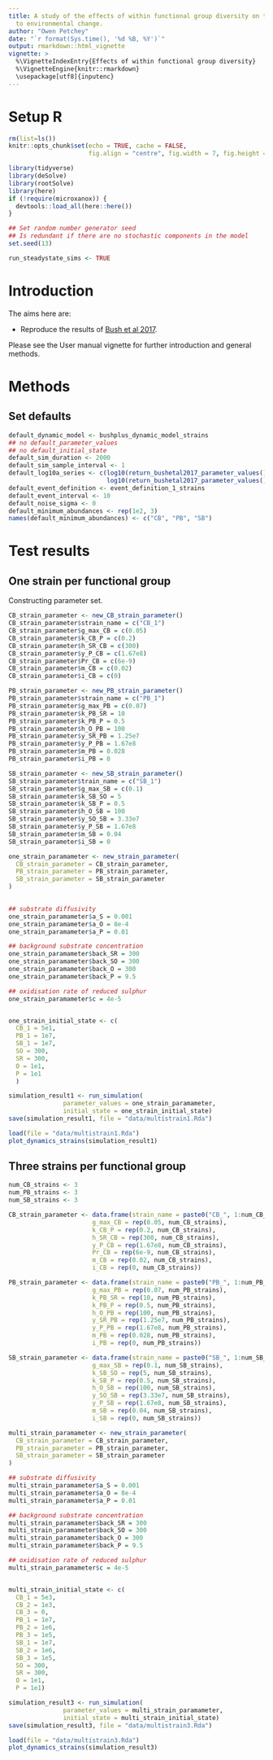 ```yaml
---
title: A study of the effects of within functional group diversity on the response
  to environmental change.
author: "Owen Petchey"
date: "`r format(Sys.time(), '%d %B, %Y')`"
output: rmarkdown::html_vignette
vignette: >
  %\VignetteIndexEntry{Effects of within functional group diversity}
  %\VignetteEngine{knitr::rmarkdown}
  \usepackage[utf8]{inputenc}
---
```



# Setup R

```r
rm(list=ls())
knitr::opts_chunk$set(echo = TRUE, cache = FALSE,
                      fig.align = "centre", fig.width = 7, fig.height = 7)

library(tidyverse)
library(deSolve)
library(rootSolve)
library(here)
if (!require(microxanox)) {
  devtools::load_all(here::here())
}

## Set random number generator seed
## Is redundant if there are no stochastic components in the model
set.seed(13)

run_steadystate_sims <- TRUE
```


# Introduction

The aims here are:

* Reproduce the results of [Bush et al 2017](https://www.nature.com/articles/s41467-017-00912-x).

Please see the User manual vignette for further introduction and general methods.

# Methods

## Set defaults

```r
default_dynamic_model <- bushplus_dynamic_model_strains
## no default_parameter_values
## no default_initial_state
default_sim_duration <- 2000
default_sim_sample_interval <- 1
default_log10a_series <- c(log10(return_bushetal2017_parameter_values()["a_O"]),
                           log10(return_bushetal2017_parameter_values()["a_O"]))
default_event_definition <- event_definition_1_strains
default_event_interval <- 10
default_noise_sigma <- 0
default_minimum_abundances <- rep(1e2, 3)
names(default_minimum_abundances) <- c("CB", "PB", "SB") 
```


# Test results

## One strain per functional group

Constructing parameter set.

```r

CB_strain_parameter <- new_CB_strain_parameter()
CB_strain_parameter$strain_name = c("CB_1")
CB_strain_parameter$g_max_CB = c(0.05)
CB_strain_parameter$k_CB_P = c(0.2)
CB_strain_parameter$h_SR_CB = c(300)
CB_strain_parameter$y_P_CB = c(1.67e8)
CB_strain_parameter$Pr_CB = c(6e-9)
CB_strain_parameter$m_CB = c(0.02)
CB_strain_parameter$i_CB = c(0)

PB_strain_parameter <- new_PB_strain_parameter()
PB_strain_parameter$strain_name = c("PB_1")
PB_strain_parameter$g_max_PB = c(0.07)
PB_strain_parameter$k_PB_SR = 10
PB_strain_parameter$k_PB_P = 0.5
PB_strain_parameter$h_O_PB = 100
PB_strain_parameter$y_SR_PB = 1.25e7
PB_strain_parameter$y_P_PB = 1.67e8
PB_strain_parameter$m_PB = 0.028
PB_strain_parameter$i_PB = 0

SB_strain_parameter <- new_SB_strain_parameter()
SB_strain_parameter$train_name = c("SB_1")
SB_strain_parameter$g_max_SB = c(0.1)
SB_strain_parameter$k_SB_SO = 5
SB_strain_parameter$k_SB_P = 0.5
SB_strain_parameter$h_O_SB = 100
SB_strain_parameter$y_SO_SB = 3.33e7
SB_strain_parameter$y_P_SB = 1.67e8
SB_strain_parameter$m_SB = 0.04
SB_strain_parameter$i_SB = 0

one_strain_paramameter <- new_strain_parameter(
  CB_strain_parameter = CB_strain_parameter,
  PB_strain_parameter = PB_strain_parameter, 
  SB_strain_parameter = SB_strain_parameter
)
                       

## substrate diffusivity
one_strain_paramameter$a_S = 0.001
one_strain_paramameter$a_O = 8e-4
one_strain_paramameter$a_P = 0.01

## background substrate concentration
one_strain_paramameter$back_SR = 300
one_strain_paramameter$back_SO = 300
one_strain_paramameter$back_O = 300
one_strain_paramameter$back_P = 9.5

## oxidisation rate of reduced sulphur
one_strain_paramameter$c = 4e-5


one_strain_initial_state <- c(
  CB_1 = 5e1,
  PB_1 = 1e7,
  SB_1 = 1e7,
  SO = 300,
  SR = 300,
  O = 1e1,
  P = 1e1
  )
```


```r
simulation_result1 <- run_simulation(
               parameter_values = one_strain_paramameter,
               initial_state = one_strain_initial_state)
save(simulation_result1, file = "data/multistrain1.Rda")

```


```r
load(file = "data/multistrain1.Rda")
plot_dynamics_strains(simulation_result1)


```



## Three strains per functional group

```r
num_CB_strains <- 3
num_PB_strains <- 3
num_SB_strains <- 3

CB_strain_parameter <- data.frame(strain_name = paste0("CB_", 1:num_CB_strains),
                       g_max_CB = rep(0.05, num_CB_strains),
                       k_CB_P = rep(0.2, num_CB_strains),
                       h_SR_CB = rep(300, num_CB_strains),
                       y_P_CB = rep(1.67e8, num_CB_strains),
                       Pr_CB = rep(6e-9, num_CB_strains),
                       m_CB = rep(0.02, num_CB_strains),
                       i_CB = rep(0, num_CB_strains))

PB_strain_parameter <- data.frame(strain_name = paste0("PB_", 1:num_PB_strains),
                       g_max_PB = rep(0.07, num_PB_strains),
                       k_PB_SR = rep(10, num_PB_strains),
                       k_PB_P = rep(0.5, num_PB_strains),
                       h_O_PB = rep(100, num_PB_strains),
                       y_SR_PB = rep(1.25e7, num_PB_strains),
                       y_P_PB = rep(1.67e8, num_PB_strains),
                       m_PB = rep(0.028, num_PB_strains),
                       i_PB = rep(0, num_PB_strains))

SB_strain_parameter <- data.frame(strain_name = paste0("SB_", 1:num_SB_strains),
                       g_max_SB = rep(0.1, num_SB_strains),
                       k_SB_SO = rep(5, num_SB_strains),
                       k_SB_P = rep(0.5, num_SB_strains),
                       h_O_SB = rep(100, num_SB_strains),
                       y_SO_SB = rep(3.33e7, num_SB_strains),  
                       y_P_SB = rep(1.67e8, num_SB_strains),
                       m_SB = rep(0.04, num_SB_strains),
                       i_SB = rep(0, num_SB_strains))

multi_strain_paramameter <- new_strain_parameter(
  CB_strain_parameter = CB_strain_parameter,
  PB_strain_parameter = PB_strain_parameter, 
  SB_strain_parameter = SB_strain_parameter
)

## substrate diffusivity
multi_strain_paramameter$a_S = 0.001
multi_strain_paramameter$a_O = 8e-4
multi_strain_paramameter$a_P = 0.01

## background substrate concentration
multi_strain_paramameter$back_SR = 300
multi_strain_paramameter$back_SO = 300
multi_strain_paramameter$back_O = 300
multi_strain_paramameter$back_P = 9.5

## oxidisation rate of reduced sulphur
multi_strain_paramameter$c = 4e-5


multi_strain_initial_state <- c(
  CB_1 = 5e3,
  CB_2 = 1e3,
  CB_3 = 0,
  PB_1 = 1e7,
  PB_2 = 1e6,
  PB_3 = 1e5,
  SB_1 = 1e7,
  SB_2 = 1e6,
  SB_3 = 1e5,
  SO = 300,
  SR = 300,
  O = 1e1,
  P = 1e1)
```


```r
simulation_result3 <- run_simulation(
               parameter_values = multi_strain_paramameter,
               initial_state = multi_strain_initial_state)
save(simulation_result3, file = "data/multistrain3.Rda")

```


```r
load(file = "data/multistrain3.Rda")
plot_dynamics_strains(simulation_result3)


```

